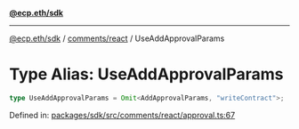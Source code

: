 [**@ecp.eth/sdk**](../../../index.mdx)

***

[@ecp.eth/sdk](/sdk-reference/index.mdx) / [comments/react](/sdk-reference/comments/react/index.mdx) / UseAddApprovalParams

# Type Alias: UseAddApprovalParams

```ts
type UseAddApprovalParams = Omit<AddApprovalParams, "writeContract">;
```

Defined in: [packages/sdk/src/comments/react/approval.ts:67](https://github.com/ecp-eth/comments-monorepo/blob/main/packages/sdk/src/comments/react/approval.ts#L67)
